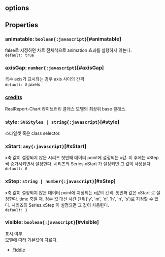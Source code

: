 ## options

## Properties

### animatable: `boolean{:javascript}`[#animatable]
false로 지정하면 차트 전체척으로 animation 효과를 실행하지 않는다.  
`default: true`  

### axisGap: `number{:javascript}`[#axisGap]
복수 axis가 표시되는 경우 axis 사이의 간격  
`default: 8` pixels 

### [credits](./undefined/credits)
RealReport-Chart 라이브러리 클래스 모델의 최상위 base 클래스.

  

### style: `SVGStyles | string{:javascript}`[#style]
스타일셋 혹은 class selector.  

### xStart: `any{:javascript}`[#xStart]
x축 값이 설정되지 않은 시리즈 첫번째 데이터 point에 설정되는 x값.
이 후에는  xStep 씩 증가시키면서 설정한다.
시리즈의  Series.xStart 가 설정되면 그 값이 사용된다.  
`default: 0`  

### xStep: `string | number{:javascript}`[#xStep]
x축 값이 설정되지 않은 데이터 point에 지정되는 x값의 간격.
첫번째 값은  xStart 로 설정한다.
time 축일 때, 정수 값 대신 시간 단위('y', 'm', 'd', 'h', 'n', 's')로 지정할 수 있다.
시리즈의  Series.xStep 이 설정되면 그 값이 사용된다.  
`default: 1`  

### visible: `boolean{:javascript}`[#visible]
표시 여부.\
모델에 따라 기본값이 다르다.
- [Fiddle](https:/jsfiddle.net/gh/get/library/pure/realgrid/realchart-demo/tree/master/bargroup/bargroup-multi)  
